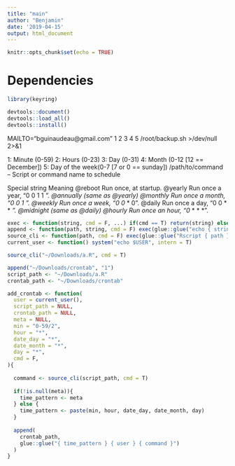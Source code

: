 ```yaml
---
title: "main"
author: "Benjamin"
date: '2019-04-15'
output: html_document
---
```


```r
knitr::opts_chunk$set(echo = TRUE)
```

# Dependencies

```r
library(keyring)
```


```r
devtools::document()
devtools::load_all()
devtools::install()

```

MAILTO="bguinaudeau@gmail.com"
1 2 3 4 5 /root/backup.sh >/dev/null 2>&1

1: Minute (0-59)
2: Hours (0-23)
3: Day (0-31)
4: Month (0-12 [12 == December])
5: Day of the week(0-7 [7 or 0 == sunday])
/path/to/command – Script or command name to schedule


Special string	Meaning
@reboot	Run once, at startup.
@yearly	Run once a year, “0 0 1 1 *”.
@annually	(same as @yearly)
@monthly	Run once a month, “0 0 1 * *”.
@weekly	Run once a week, “0 0 * * 0”.
@daily	Run once a day, “0 0 * * *”.
@midnight	(same as @daily)
@hourly	Run once an hour, “0 * * * *”.

```r

exec <- function(string, cmd = F, ...) if(cmd == T) return(string) else return(system(string, ...))
append <- function(path, string, cmd = F) exec(glue::glue("echo { string } >> { path }"), cmd = cmd)
source_cli <- function(path, cmd = F) exec(glue::glue("Rscript { path }"), cmd = cmd)
current_user <- function() system("echo $USER", intern = T)

source_cli("~/Downloads/a.R", cmd = T)

append("~/Downloads/crontab", "1")
script_path <- "~/Downloads/a.R"
crontab_path <- "~/Downloads/crontab"

add_crontab <- function(
  user = current_user(),
  script_path = NULL,
  crontab_path = NULL,
  meta = NULL,
  min = "0-59/2", 
  hour = "*",
  date_day = "*",
  date_month = "*",
  day = "*", 
  cmd = F,
){
  
  command <- source_cli(script_path, cmd = T)
  
  if(!is.null(meta)){
    time_pattern <- meta
  } else {
    time_pattern <- paste(min, hour, date_day, date_month, day)
  }
  
  append(
    crontab_path,
    glue::glue("{ time_pattern } { user } { command }")
  )
}

```


